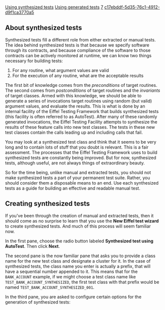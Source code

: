 [[Property:title|Using synthesized tests]]
[[Property:link_title|Using generated tests]]
[[Property:weight|7]]
[[Property:uuid|c17ebddf-5d35-76c1-4912-d9f1ca3770a5]]
{{underconstruction}}



==About synthesized tests==

Synthesized tests fill a different role from either extracted or manual tests. The idea behind synthesized tests is that because we specify software through its contracts, and because compliance of the software to those contracts can be actively monitored at runtime, we can know two things necessary for building tests:
#For any routine, what argument values are valid 
#For the execution of any routine, what are the acceptable results

The first bit of knowledge comes from the ''preconditions'' of target routines. The second comes from ''postconditions'' of target routines and the ''invariants'' of target classes. Armed with this knowledge, we should be able to generate a series of invocations target routines using random (but valid) argument values, and evaluate the results. This is what is done by an internal facility of the Eiffel Testing Framework that builds synthesized tests (this facility is often referred to as AutoTest). After many of these randomly generated invocations, the Eiffel Testing Facility attempts to synthesize the results of these feature calls into new test classes. The tests in these new test classes contain the calls leading up and including calls that fail. 

You may look at a synthesized test class and think that it seems to be very long and to contain lots of stuff that you doubt is relevant. This is a fair assessment. The processes that the Eiffel Testing Framework uses to build synthesized tests are constantly being improved. But for now, synthesized tests, although useful, are not always things of extraordinary beauty. 

So for the time being, unlike manual and extracted tests, you should not make synthesized tests a part of your permanent test suite. Rather, you should consider them a disposable means to an end. Use each synthesized tests as a guide for building an effective and readable manual test. 


==Creating synthesized tests==

If you've been through the creation of manual and extracted tests, then it should come as no surprise to learn that you use the '''New Eiffel test wizard''' to create synthesized tests. And much of this process will seem familiar now. 

In the first pane, choose the radio button labeled '''Synthesized test using AutoTest'''. Then click '''Next'''. 

The second pane is the now familiar pane that asks you to provide a class name for the new test class and designate a cluster for it. In the case of synthesized tests, the class name you enter is actually a prefix, that will have a sequential number appended to it. This means that for the <code>BANK_ACCOUNT</code> example, if we might choose a test class name like <code>TEST_BANK_ACCOUNT_SYNTHESIZED</code>, the first test class with that prefix would be named <code>TEST_BANK_ACCOUNT_SYNTHESIZED_001</code>.

In the third pane, you are asked to configure certain options for the generation of synthesized tests: 





